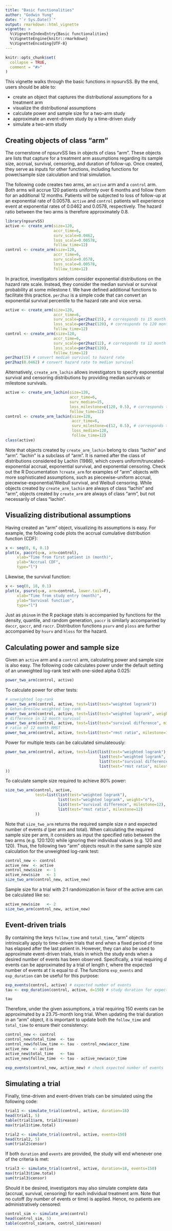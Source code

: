 ```yaml
---
title: "Basic functionalities"
author: "Godwin Yung"
date: "`r Sys.Date()`"
output: rmarkdown::html_vignette
vignette: >
  %\VignetteIndexEntry{Basic functionalities}
  %\VignetteEngine{knitr::rmarkdown}
  %\VignetteEncoding{UTF-8}
---
```


```r
knitr::opts_chunk$set(
  collapse = TRUE,
  comment = "#>"
)
```

This vignette walks through the basic functions in npsurvSS. By the end, users should be able to:

* create an object that captures the distributional assumptions for a treatment arm
* visualize the distributional assumptions
* calculate power and sample size for a two-arm study
* approximate an event-driven study by a time-driven study
* simulate a two-arm study

## Creating objects of class "arm"

The cornerstone of npsurvSS lies in objects of class "arm". These objects are lists that capture for a treatment arm assumptions regarding its sample size, accrual, survival, censoring, and duration of follow-up. Once created, they serve as inputs for other functions, including functions for power/sample size calculation and trial simulation. 

The following code creates two arms, an `active` arm and a `control` arm. Both arms will accrue 120 patients uniformly over 6 months and follow them for an additional 12 months. Patients will be subjected to loss of follow-up at an exponential rate of 0.00578. `active` and `control` patients will experience event at exponential rates of 0.0462 and 0.0578, respectively. The hazard ratio between the two arms is therefore approximately 0.8.
```r
library(npsurvSS)
active <- create_arm(size=120, 
                     accr_time=6, 
                     surv_scale=0.0462, 
                     loss_scale=0.00578, 
                     follow_time=12)
control <- create_arm(size=120, 
                     accr_time=6, 
                     surv_scale=0.0578, 
                     loss_scale=0.00578, 
                     follow_time=12)
```
In practice, investigators seldom consider exponential distributions on the hazard rate scale. Instead, they consider the median survival or survival probability at some milestone _t_. We have defined additional functions to facilitate this practice. `per2haz` is a simple code that can convert an exponential survival percentile to the hazard rate and vice versa. 
```r
active <- create_arm(size=120, 
                     accr_time=6, 
                     surv_scale=per2haz(15), # corresponds to 15 month median
                     loss_scale=per2haz(120), # corresponds to 120 month median
                     follow_time=12)
control <- create_arm(size=120, 
                     accr_time=6, 
                     surv_scale=per2haz(12), # corresponds to 12 month median
                     loss_scale=per2haz(120), 
                     follow_time=12)
per2haz(15) # convert median survival to hazard rate
per2haz(0.0462) # convert hazard rate to median survival
```
Alternatively, `create_arm_lachin` allows investigators to specify exponential survival and censoring distributions by providing median survivals or milestone survivals.
```r
active <- create_arm_lachin(size=120, 
                            accr_time=6, 
                            surv_median=15,
                            loss_milestone=c(120, 0.5), # corresponds to 120 month median
                            follow_time=12)
control <- create_arm_lachin(size=120, 
                             accr_time=6, 
                             surv_milestone=c(12, 0.5), # corresponds to 12 month median
                             loss_median=120, 
                             follow_time=12)
class(active)
```
Note that objects created by `create_arm_lachin` belong to class "lachin" and "arm". "lachin" is a subclass of "arm". It is named after the class of distributions considered by Lachin (1986), which covers uniform/truncated-exponential accrual, exponential survival, and exponential censoring. Check out the R Documentation `?create_arm` for examples of "arm" objects with more sophisticated assumptions, such as piecewise-uniform accrual, piecewise-exponential/Weibull survival, and Weibull censoring. While objects created by `create_arm_lachin` are always of class "lachin" and "arm", objects created by `create_arm` are always of class "arm", but not necessarily of class "lachin".

## Visualizing distributional assumptions
Having created an "arm" object, visualizing its assumptions is easy. For example, the following code plots the accrual cumulative distribution function (CDF):
```r
x <- seq(0, 6, 0.1)
plot(x, paccr(q=x, arm=control), 
     xlab="Time from first patient in (month)", 
     ylab="Accrual CDF",
     type="l")
```

Likewise, the survival function:
```r
x <- seq(0, 18, 0.1)
plot(x, psurv(q=x, arm=control, lower.tail=F), 
     xlab="Time from study entry (month)", 
     ylab="Survival function",
     type="l")
```

Just as `pbinom` in the R package stats is accompanied by functions for the density, quantile, and random generation, `paccr` is similarly accompanied by `daccr`, `qaccr`, and `raccr`. Distribution functions `psurv` and `ploss` are further accompanied by `hsurv` and `hloss` for the hazard.

## Calculating power and sample size
Given an `active` arm and a `control` arm, calculating power and sample size is also easy. The following code calculates power under the default setting of an unweighted log-rank test with one-sided alpha 0.025:
```r
power_two_arm(control, active)
```
To calculate power for other tests:
```r
# unweighted log-rank
power_two_arm(control, active, test=list(test="weighted logrank"))
# Gehan-Breslow weighted log-rank
power_two_arm(control, active, test=list(test="weighted logrank", weight="n"))
# difference in 12 month survival
power_two_arm(control, active, test=list(test="survival difference", milestone=12))
# ratio of 12 month RMST
power_two_arm(control, active, test=list(test="rmst ratio", milestone=12))
```
Power for multiple tests can be calculated simulateously:
```r
power_two_arm(control, active, test=list(list(test="weighted logrank"),
                                         list(test="weighted logrank", weight="n"),
                                         list(test="survival difference", milestone=12),
                                         list(test="rmst ratio", milestone=12)
))
```
To calculate sample size required to achieve 80% power:
```r
size_two_arm(control, active, 
             test=list(list(test="weighted logrank"),
                       list(test="weighted logrank", weight="n"),
                       list(test="survival difference", milestone=12),
                       list(test="rmst ratio", milestone=12)
             ))
```
Note that `size_two_arm` returns the required sample size _n_ and expected number of events _d_ (per arm and total). When calculating the required sample size per arm, it considers as input the specified ratio between the two arms (e.g. 120:120) while ignoring their individual values (e.g. 120 and 120). Thus, the following two "arm" objects result in the same sample size calculation for the unweighted log-rank test:
```r
control_new <- control
active_new  <- active
control_new$size  <- 1
active_new$size   <- 1
size_two_arm(control_new, active_new)
```
Sample size for a trial with 2:1 randomization in favor of the active arm can be calculated like so:
```r
active_new$size   <- 2
size_two_arm(control_new, active_new)
```

## Event-driven trials
By containing the keys `follow_time` and `total_time`, "arm" objects intrinsically apply to time-driven trials that end when a fixed period of time has elapsed after the last patient in. However, they can also be used to approximate event-driven trials, trials in which the study ends when a desired number of events has been observed. Specifically, a trial requiring _d_ events can be approximated by a trial of length _t_,  where the expected number of events at _t_ is equal to _d_. The functions `exp_events` and `exp_duration` can be useful for this purpose:
```r
exp_events(control, active) # expected number of events
tau <- exp_duration(control, active, d=150) # study duration for expected number of events to equal d

tau
```
Therefore, under the given assumptions, a trial requiring 150 events can be approximated by a 23.75-month long trial. When updating the trial duration in an "arm" object, it is important to update both the `follow_time` and `total_time` to ensure their consistency:
```r
control_new <- control
control_new$total_time  <- tau
control_new$follow_time <- tau - control_new$accr_time
active_new  <- active
active_new$total_time   <- tau
active_new$follow_time  <- tau - active_new$accr_time

exp_events(control_new, active_new) # check expected number of events
```

## Simulating a trial
Finally, time-driven and event-driven trials can be simulated using the following code:
```r
trial1 <- simulate_trial(control, active, duration=18)
head(trial1, 5)
table(trial1$arm, trial1$reason)
max(trial1$time.total)

trial2 <- simulate_trial(control, active, events=150)
head(trial2, 5)
sum(trial2$censor)
```
If both `duration` and `events` are provided, the study will end whenever one of the criteria is met:
```r
trial3 <- simulate_trial(control, active, duration=18, events=150)
max(trial3$time.total)
sum(trial3$censor)
```
Should it be desired, investigators may also simulate complete data (accrual, survival, censoring) for each individual treatment arm. Note that no cutoff (by number of events or time) is applied. Hence, no patients are administratively censored:
```r
control_sim <- simulate_arm(control)
head(control_sim, 5)
table(control_sim$arm, control_sim$reason)
```
